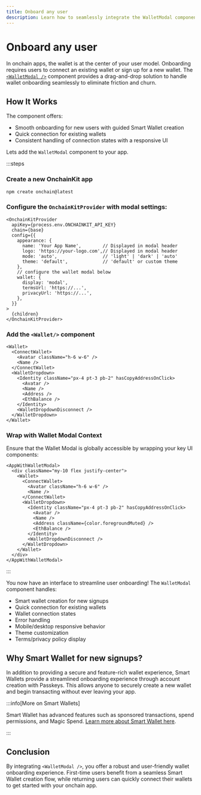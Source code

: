 ```yaml
---
title: Onboard any user
description: Learn how to seamlessly integrate the WalletModal component from OnchainKit to rapidly onboard new users with a smart wallet experience.
---
```



# Onboard any user

In onchain apps, the wallet is at the center of your user model. Onboarding requires users to connect an existing wallet or sign up for a new wallet. The [`<WalletModal />`](/builderkits/onchainkit/wallet/wallet-modal) component provides a drag-and-drop solution to handle wallet onboarding seamlessly to eliminate friction and churn.

## How It Works

The component offers:

- Smooth onboarding for new users with guided Smart Wallet creation
- Quick connection for existing wallets
- Consistent handling of connection states with a responsive UI

Lets add the `WalletModal` component to your app.

:::steps

### Create a new OnchainKit app

```bash [Terminal]
npm create onchain@latest
```

### Configure the `OnchainKitProvider` with modal settings:

```tsx [providers.tsx]
<OnchainKitProvider
  apiKey={process.env.ONCHAINKIT_API_KEY}
  chain={base}
  config={{
    appearance: {
      name: 'Your App Name',        // Displayed in modal header
      logo: 'https://your-logo.com',// Displayed in modal header
      mode: 'auto',                 // 'light' | 'dark' | 'auto'
      theme: 'default',             // 'default' or custom theme
    },
    // configure the wallet modal below
    wallet: {
      display: 'modal',
      termsUrl: 'https://...',
      privacyUrl: 'https://...',
    },
  }}
>
  {children}
</OnchainKitProvider>
```

### Add the `<Wallet/>` component

```tsx [App.tsx]
<Wallet>
  <ConnectWallet>
    <Avatar className="h-6 w-6" />
    <Name />
  </ConnectWallet>
  <WalletDropdown>
    <Identity className="px-4 pt-3 pb-2" hasCopyAddressOnClick>
      <Avatar />
      <Name />
      <Address />
      <EthBalance />
    </Identity>
    <WalletDropdownDisconnect />
  </WalletDropdown>
</Wallet>
```

### Wrap with Wallet Modal Context

Ensure that the Wallet Modal is globally accessible by wrapping your key UI components:

```tsx
<AppWithWalletModal>
  <div className="my-10 flex justify-center">
    <Wallet>
      <ConnectWallet>
        <Avatar className="h-6 w-6" />
        <Name />
      </ConnectWallet>
      <WalletDropdown>
        <Identity className="px-4 pt-3 pb-2" hasCopyAddressOnClick>
          <Avatar />
          <Name />
          <Address className={color.foregroundMuted} />
          <EthBalance />
        </Identity>
        <WalletDropdownDisconnect />
      </WalletDropdown>
    </Wallet>
  </div>
</AppWithWalletModal>
```

:::

<AppWithWalletModal>
  <div className="my-10 flex justify-center">
    <Wallet>
      <ConnectWallet>
        <Avatar className="h-6 w-6" />
        <Name />
      </ConnectWallet>
      <WalletDropdown>
        <Identity className="px-4 pt-3 pb-2" hasCopyAddressOnClick>
          <Avatar />
          <Name />
          <Address className={color.foregroundMuted} />
          <EthBalance />
        </Identity>
        <WalletDropdownDisconnect />
      </WalletDropdown>
    </Wallet>
  </div>
</AppWithWalletModal>

You now have an interface to streamline user onboarding! The `WalletModal` component handles:

- Smart wallet creation for new signups
- Quick connection for existing wallets
- Wallet connection states
- Error handling
- Mobile/desktop responsive behavior
- Theme customization
- Terms/privacy policy display

## Why Smart Wallet for new signups?

In addition to providing a secure and feature-rich wallet experience, Smart Wallets provide a streamlined onboarding experience through account creation with Passkeys. This allows anyone to securely create a new wallet and begin transacting without ever leaving your app.

:::info[More on Smart Wallets]

Smart Wallet has advanced features such as sponsored transactions, spend permissions, and Magic Spend. [Learn more about Smart Wallet here](/identity/smart-wallet/quickstart/).

:::

## Conclusion

By integrating `<WalletModal />`, you offer a robust and user-friendly wallet onboarding experience. First-time users benefit from a seamless Smart Wallet creation flow, while returning users can quickly connect their wallets to get started with your onchain app.
